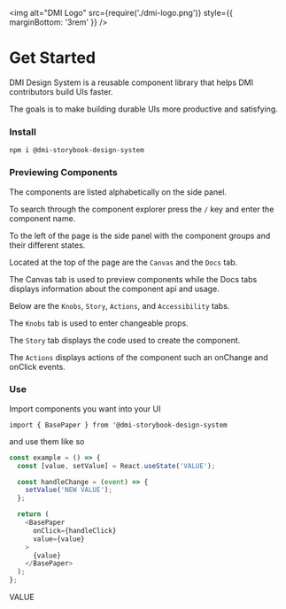 
<Meta title="DMI Design System|Intro" />

<img
  alt="DMI Logo"
  src={require('./dmi-logo.png')}
  style={{ marginBottom: '3rem' }}
/>

# Get Started

DMI Design System is a reusable component library that helps DMI contributors build UIs faster.

The goals is to make building durable UIs more productive and satisfying.

### Install

`npm i @dmi-storybook-design-system`

### Previewing Components

The components are listed alphabetically on the side panel.

To search through the component explorer press the `/` key and enter the component name.

To the left of the page is the side panel with the component groups and their different states.

Located at the top of the page are the `Canvas` and the `Docs` tab.

The Canvas tab is used to preview components while the Docs tabs displays information about the component api and usage.

Below are the `Knobs`, `Story`, `Actions`, and `Accessibility` tabs.

The `Knobs` tab is used to enter changeable props.

The `Story` tab displays the code used to create the component.

The `Actions` displays actions of the component such an onChange and onClick events.

### Use

Import components you want into your UI

`import { BasePaper } from '@dmi-storybook-design-system`

and use them like so

```js
const example = () => {
  const [value, setValue] = React.useState('VALUE');

  const handleChange = (event) => {
    setValue('NEW VALUE');
  };

  return (
    <BasePaper
      onClick={handleClick}
      value={value}
    >
      {value}
    </BasePaper>
  );
};
```

<Story name="example">
  <BasePaper 
    style={{
        backgroundColor: msDeepPurple,
        padding: '2rem',
        color: msMainGreen,
        fontFamily: 'RedHatText',
        fontSize: '2.5rem',
        fontWeight: 'bold',
      }} 
      onClick={action('handleclick')}
      value={1}
    >
      VALUE
  </BasePaper>
</Story>
